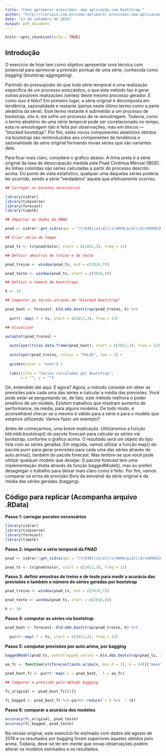 ---
title: "Como aprimorar previsões: uma aplicação com bootstrap."
author: "http://rleripio.com.br/como-aprimorar-previsoes-uma-aplicacao-com-bootstrap/"
date: "13 de setembro de 2018"
output: pdf_document
---

```{r setup, include=FALSE}
knitr::opts_chunk$set(echo = TRUE)
```

## Introdução

O exercício de hoje tem como objetivo apresentar uma técnica com potencial para aprimorar a previsão pontual de uma série, conhecida como *bagging* (bootstrap aggregating).

Partindo do pressuposto de que toda série temporal é uma realização específica de um processo estocástico, o que este método faz é gerar outras possíveis realizações (séries) deste mesmo processo gerador. E como isso é feito? Em primeiro lugar, a série original é decomposta em tendência, sazonalidade e restante (pense neste último termo como a parte aleatória da série). Este termo restante é submetido a um processo de bootstrap, isto é, ele sofre um processo de re-amostragem. Todavia, como o termo aleatório de uma série temporal pode ser correlacionado no tempo, esta re-amostragem não é feita por observações, mas em blocos — “blocked bootstrap”. Por fim, estes novos componentes aleatórios obtidos via bootstrap são reintroduzidos aos componentes de tendência e sazonalidade da série original formando novas séries que são variantes dela.

Para ficar mais claro, considere o gráfico abaixo. A linha preta é a série original da taxa de desocupação medida pela Pnad Contínua Mensal (IBGE). As linhas coloridas são séries calculadas a partir do processo descrito acima. Do ponto de vista estatístico, qualquer uma daquelas séries poderia ter ocorrido, sendo a série “verdadeira” aquela que efetivamente ocorreu.

```{r, message=FALSE, warning=FALSE, echo=FALSE}

## Carregar os pacotes necessários

library(sidrar)
library(tidyverse)
library(forecast)
library(timetk)

## Importar os dados da PNAD 

pnad <- sidrar::get_sidra(api = "/t/6381/n1/all/v/4099/p/all/d/v4099%201")

## Criar série de tempo 

pnad_ts <- ts(pnad$Valor, start = c(2012,3), freq = 12)

## Definir amostras de treino e de teste

pnad_treino <- window(pnad_ts, end = c(2016,7))

pnad_teste <- window(pnad_ts, start = c(2016,8))

## Definir o número de bootstraps

k <- 10

## Computar as séries através de "blocked bootstrap"

pnad_boot <- forecast::bld.mbb.bootstrap(pnad_treino, k) %>%
  
  purrr::map(.f = ts, start = c(2012,3), freq = 12)

## Visualizar

autoplot(pnad_treino) + 
  
  autolayer(ts(as.data.frame(pnad_boot), start = c(2012,3), freq = 12), lwd = 1) +
  
  autolayer(pnad_treino, colour = "FALSE", lwd = 1) +
  
  guides(color = "none") +
  
  labs(title = "Séries calculadas por Bootstrap",
       x = "", y = "")

```

Ok, entendido até aqui. E agora? Agora, o método consiste em obter as previsões para cada uma das séries e calcular a média das previsões. Você pode estar se perguntando se, de fato, este método melhora o poder preditivo de um modelo. Existem trabalhos que mostram aumento de performance, na média, para alguns modelos. De todo modo, é aconselhável checar se o mesmo é válido para a série e para o modelo que estamos utilizando. Vamos fazer um exemplo?

Antes de começarmos, uma breve explicação. Utilizaremos a função bld.mbb.bootstrap() do pacote forecast para calcular as séries via bootstrap, conforme o gráfico acima. O resultado será um objeto do tipo lista com as séries geradas. Em seguida, vamos utilizar a função map() do pacote purrr para gerar previsões para cada uma das séries através do auto.arima(), também do pacote forecast. Mas lembre-se que você pode utilizar qualquer modelo que desejar. O pacote forecast tem uma implementação direta através da função baggedModel(), mas eu preferi desagregar o trabalho para deixar mais claro como é feito. Por fim, vamos comparar os erros de previsão (fora da amostra) da série original e da média das séries geradas (bagging).

## Código para replicar (Acompanha arquivo .RData)

**Passo 1: carregar pacotes necessários**

```{r, message=FALSE, warning=FALSE}

library(sidrar)
library(tidyverse)
library(forecast)
library(timetk)

```

**Passo 2: importar a série temporal da PNAD**

```{r, message=F, warning=F}

pnad <- sidrar::get_sidra(api = "/t/6381/n1/all/v/4099/p/all/d/v4099%201")

pnad_ts <- ts(pnad$Valor, start = c(2012,3), freq = 12)

```

**Passo 3: definir amostras de treino e de teste para medir a acurácia das previsões e também o número de séries geradas por bootstrap**

```{r}

pnad_treino <- window(pnad_ts, end = c(2016,7))

pnad_teste <- window(pnad_ts, start = c(2016,8))

k <- 10

```

**Passo 4: computar as séries via bootstrap**

```{r, warning=F, message=F}

pnad_boot <- forecast::bld.mbb.bootstrap(pnad_treino, k) %>%
  
  purrr::map(.f = ts, start = c(2012,3), freq = 12)

```

**Passo 5: computar previsões por auto.arima, por bagging**

```{r, warning=F, message=F}

baggedModel(pnad_ts, bootstrapped_series = bld.mbb.bootstrap(pnad_ts, 100), fn = "auto.arima")
 
aa_fc <- function(x){forecast(auto.arima(x, max.d = 1), n = 24)[["mean"]]}

pnad_boot_fc <- purrr::map(.x = pnad_boot, .f = aa_fc)

## Computar a previsão pelo método bagging

fc_original <- pnad_boot_fc[[1]]

fc_bagged <- pnad_boot_fc %>% purrr::reduce(`+`) %>% `/`(k)

```

**Passo 6: comparar a acurácia dos modelos**

```{r, warning=F, message=F}

accuracy(fc_original, pnad_teste)
accuracy(fc_bagged, pnad_teste)

```

Na versão original, este exercício foi estimado com dados até agosto de 2018 e os resultados por bagging foram superiores àqueles obtidos pelo arima. Todavia, deve-se ter em mente que novas observações podem alterar os modelos estimados e os resultados.